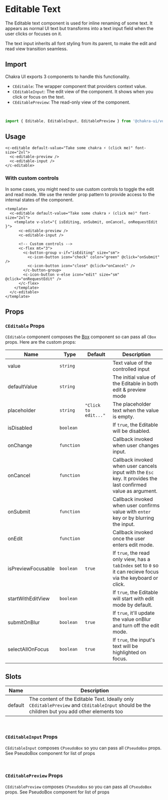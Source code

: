 
<SEO
  title="Editable Text"
  description="EditableText is used for inline renaming of some text. It appears as normal UI text but transforms into a text input field when the user clicks or focuses on it."
/>

# Editable Text

The Editable text component is used for inline renaming of some text. It appears as normal UI
text but transforms into a text input field when the user clicks or focuses on
it.

The text input inherits all font styling from its parent, to make the edit and
read view transition seamless.


## Import

Chakra UI exports 3 components to handle this functionality.

- `CEditable`: The wrapper component that providers context value.
- `CEditableInput`: The edit view of the component. It shows when you click or
  focus on the text.
- `CEditablePreview`: The read-only view of the component.

<br />

```js
import { Editable, EditableInput, EditablePreview } from '@chakra-ui/vue';
```

## Usage
```vue live=true
<c-editable default-value="Take some chakra ⚡️ (click me)" font-size="2xl">
  <c-editable-preview />
  <c-editable-input />
</c-editable>
```

### With custom controls

In some cases, you might need to use custom controls to toggle the edit and read
mode. We use the render prop pattern to provide access to the internal states of
the component.

```vue live=true
<template>
  <c-editable default-value="Take some chakra ⚡️ (click me)" font-size="2xl">
    <template v-slot="{ isEditing, onSubmit, onCancel, onRequestEdit }">
      <c-editable-preview />
      <c-editable-input />

      <!-- Custom controls -->
      <c-flex mt="3">
        <c-button-group v-if="isEditing" size="sm">
          <c-icon-button icon="check" color="green" @click="onSubmit" />
          <c-icon-button icon="close" @click="onCancel" />
        </c-button-group>
        <c-icon-button v-else icon="edit" size="sm" @click="onRequestEdit" />
      </c-flex>
    </template>
  </c-editable>
</template>
```


## Props

### `CEditable` Props

`CEditable` component composes the [Box](/box) component so can pass all `CBox`
props. Here are the custom props:

| Name               | Type              | Default              | Description                                                                                                                               |
| ------------------ | ----------------- | -------------------- | ----------------------------------------------------------------------------------------------------------------------------------------- |
| value              | `string`          |                      | Text value of the controlled input                                                                                                        |
| defaultValue       | `string`          |                      | The initial value of the Editable in both edit & preview mode                                                                             |
| placeholder        | `string`          | `"Click to edit..."` | The placeholder text when the value is empty.                                                                                             |
| isDisabled         | `boolean`         |                      | If `true`, the Editable will be disabled.                                                                                                 |
| onChange           | `function`            |                      | Callback invoked when user changes input.                                                                                                 |
| onCancel           | `function`          |                      | Callback invoked when user cancels input with the `Esc` key. It provides the last confirmed value as argument.                            |
| onSubmit           | `function`          |                      | Callback invoked when user confirms value with `enter` key or by blurring the input.                                                      |
| onEdit             | `function`          |                      | Callback invoked once the user enters edit mode.                                                                                          |
| isPreviewFocusable | `boolean`         | `true`               | If `true`, the read only view, has a `tabIndex` set to `0` so it can recieve focus via the keyboard or click.                             |
| startWithEditView  | `boolean`         |                      | If `true`, the Editable will start with edit mode by default.                                                                             |
| submitOnBlur       | `boolean`         | `true`               | If `true`, it'll update the value onBlur and turn off the edit mode.                                                                      |
| selectAllOnFocus   | `boolean`         | `true`               | If `true`, the input's text will be highlighted on focus.                                                                                 |

## Slots
| Name       | Description                                                                                                                                  |
| ---------- | -------------------------------------------------------------------------------------------------------------------------------------------  |
| default    | The content of the Editable Text. Ideally only `CEditablePreview` and `CEditableInput` should be the children but you add other elements too |


<br />

### `CEditableInput` Props

`CEditableInput` composes `CPseudoBox` so you can pass all `CPseudoBox` props. See <nuxt-link to="/pseudobox#props">PseudoBox</nuxt-link> component for list of props

<br />

### `CEditablePreview` Props

`CEditablePreview` composes `CPseudoBox` so you can pass all `CPseudoBox` props. See <nuxt-link to="/pseudobox#props">PseudoBox</nuxt-link> component for list of props
